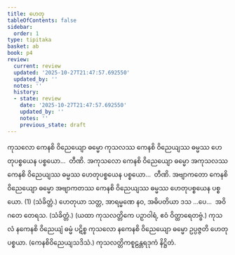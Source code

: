 ```yaml
---
title: ဟေတု
tableOfContents: false
sidebar:
  order: 1
type: tipitaka
basket: ab
book: p4
review:
  current: review
  updated: '2025-10-27T21:47:57.692550'
  updated_by: ''
  notes: ''
  history:
  - state: review
    date: '2025-10-27T21:47:57.692550'
    updated_by: ''
    notes: ''
    previous_state: draft
---
```



<ReviewStatus review={frontmatter.review} showDetails={true} />

<HypothesisAnnotation frontmatter={frontmatter} />

<DynamicBreadcrumb />

<Division number="46" book="p4" e="ch" v="39" p="577">

<Paragraph number="1217" book="p4">
ကုသလော ကေနစိ ဝိညေယျော ဓမ္မော ကုသလဿ ကေနစိ ဝိညေယျဿ ဓမ္မဿ ဟေတုပစ္စယေန ပစ္စယော…  တီဏိ.
</Paragraph>

<Paragraph number="1218" book="p4">
အကုသလော ကေနစိ ဝိညေယျော ဓမ္မော အကုသလဿ ကေနစိ ဝိညေယျဿ ဓမ္မဿ ဟေတုပစ္စယေန ပစ္စယော…  တီဏိ.
</Paragraph>

<Paragraph number="1219" book="p4">
အဗျာကတော ကေနစိ ဝိညေယျော ဓမ္မော အဗျာကတဿ ကေနစိ ဝိညေယျဿ ဓမ္မဿ ဟေတုပစ္စယေန ပစ္စယော. (1) (သံခိတ္တံ.)
</Paragraph>

</Division>
<Division number="47" book="p4" e="ch" v="39" p="577">

<Paragraph number="1220" book="p4">
ဟေတုယာ သတ္တ, အာရမ္မဏေ နဝ, အဓိပတိယာ ဒသ …ပေ…  အဝိဂတေ တေရသ. (သံခိတ္တံ.)
</Paragraph>

<Paragraph number="1221" book="p4">
(ယထာ ကုသလတ္တိကေ ပဉှာဝါရံ, ဧဝံ ဝိတ္ထာရေတဗ္ဗံ.)
</Paragraph>

</Division>
<Division number="48" book="p4" e="ch" v="39" p="578">

<Paragraph number="1222" book="p4">
ကုသလံ နကေနစိ ဝိညေယျံ ဓမ္မံ ပဋိစ္စ ကုသလော နကေနစိ ဝိညေယျော ဓမ္မော ဥပ္ပဇ္ဇတိ ဟေတုပစ္စယာ. (ကေနစိဝိညေယျသဒိသံ.)

</Paragraph>
</Division>

<Paragraph number="1223" type="center" book="p4">
ကုသလတ္တိကစူဠန္တရဒုကံ နိဋ္ဌိတံ.
</Paragraph>